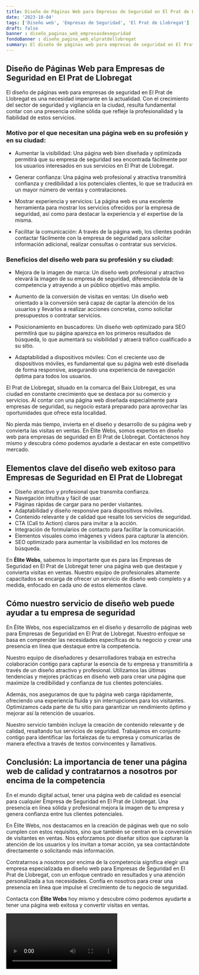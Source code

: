 ```yaml
---
title: Diseño de Páginas Web para Empresas de Seguridad en El Prat de Llobregat
date: '2023-10-04'
tags: ['Diseño web', 'Empresas de Seguridad', 'El Prat de Llobregat']
draft: false
banner : diseño_paginas_web_empresasdeseguridad
fondoBanner : diseño_pagina_web_elpratdellobregat
summary: El diseño de páginas web para empresas de seguridad en El Prat de Llobregat es una necesidad imperante en la actualidad. Con el crecimiento del sector de seguridad y vigilancia en la ciudad, resulta fundamental contar con una presencia online sólida que refleje la profesionalidad y la fiabilidad de estos servicios.
---
```


## Diseño de Páginas Web para Empresas de Seguridad en El Prat de Llobregat

El diseño de páginas web para empresas de seguridad en El Prat de Llobregat es una necesidad imperante en la actualidad. Con el crecimiento del sector de seguridad y vigilancia en la ciudad, resulta fundamental contar con una presencia online sólida que refleje la profesionalidad y la fiabilidad de estos servicios.

### Motivo por el que necesitan una página web en su profesión y en su ciudad:

- Aumentar la visibilidad: Una página web bien diseñada y optimizada permitirá que su empresa de seguridad sea encontrada fácilmente por los usuarios interesados en sus servicios en El Prat de Llobregat.

- Generar confianza: Una página web profesional y atractiva transmitirá confianza y credibilidad a los potenciales clientes, lo que se traducirá en un mayor número de ventas y contrataciones.

- Mostrar experiencia y servicios: La página web es una excelente herramienta para mostrar los servicios ofrecidos por la empresa de seguridad, así como para destacar la experiencia y el expertise de la misma.

- Facilitar la comunicación: A través de la página web, los clientes podrán contactar fácilmente con la empresa de seguridad para solicitar información adicional, realizar consultas o contratar sus servicios.

### Beneficios del diseño web para su profesión y su ciudad:

- Mejora de la imagen de marca: Un diseño web profesional y atractivo elevará la imagen de su empresa de seguridad, diferenciándola de la competencia y atrayendo a un público objetivo más amplio.

- Aumento de la conversión de visitas en ventas: Un diseño web orientado a la conversión será capaz de captar la atención de los usuarios y llevarlos a realizar acciones concretas, como solicitar presupuestos o contratar servicios.

- Posicionamiento en buscadores: Un diseño web optimizado para SEO permitirá que su página aparezca en los primeros resultados de búsqueda, lo que aumentará su visibilidad y atraerá tráfico cualificado a su sitio.

- Adaptabilidad a dispositivos móviles: Con el creciente uso de dispositivos móviles, es fundamental que su página web esté diseñada de forma responsive, asegurando una experiencia de navegación óptima para todos los usuarios.

El Prat de Llobregat, situado en la comarca del Baix Llobregat, es una ciudad en constante crecimiento que se destaca por su comercio y servicios. Al contar con una página web diseñada especialmente para empresas de seguridad, su negocio estará preparado para aprovechar las oportunidades que ofrece esta localidad.

No pierda más tiempo, invierta en el diseño y desarrollo de su página web y convierta las visitas en ventas. En Élite Webs, somos expertos en diseño web para empresas de seguridad en El Prat de Llobregat. Contáctenos hoy mismo y descubra cómo podemos ayudarle a destacar en este competitivo mercado.

<GifSeo />

<Cta />

## **Elementos clave del diseño web exitoso para Empresas de Seguridad en El Prat de Llobregat**

- Diseño atractivo y profesional que transmita confianza.
- Navegación intuitiva y fácil de usar.
- Páginas rápidas de cargar para no perder visitantes.
- Adaptabilidad y diseño responsive para dispositivos móviles.
- Contenido relevante y de calidad que resalte los servicios de seguridad.
- CTA (Call to Action) claros para invitar a la acción.
- Integración de formularios de contacto para facilitar la comunicación.
- Elementos visuales como imágenes y videos para capturar la atención.
- SEO optimizado para aumentar la visibilidad en los motores de búsqueda.

En **Élite Webs**, sabemos lo importante que es para las Empresas de Seguridad en El Prat de Llobregat tener una página web que destaque y convierta visitas en ventas. Nuestro equipo de profesionales altamente capacitados se encarga de ofrecer un servicio de diseño web completo y a medida, enfocado en cada uno de estos elementos clave.

## **Cómo nuestro servicio de diseño web puede ayudar a tu empresa de seguridad**

En Élite Webs, nos especializamos en el diseño y desarrollo de páginas web para Empresas de Seguridad en El Prat de Llobregat. Nuestro enfoque se basa en comprender las necesidades específicas de tu negocio y crear una presencia en línea que destaque entre la competencia.

Nuestro equipo de diseñadores y desarrolladores trabaja en estrecha colaboración contigo para capturar la esencia de tu empresa y transmitirla a través de un diseño atractivo y profesional. Utilizamos las últimas tendencias y mejores prácticas en diseño web para crear una página que maximize la credibilidad y confianza de tus clientes potenciales.

Además, nos aseguramos de que tu página web carga rápidamente, ofreciendo una experiencia fluida y sin interrupciones para los visitantes. Optimizamos cada parte de tu sitio para garantizar un rendimiento óptimo y mejorar así la retención de usuarios.

Nuestro servicio también incluye la creación de contenido relevante y de calidad, resaltando tus servicios de seguridad. Trabajamos en conjunto contigo para identificar las fortalezas de tu empresa y comunicarlas de manera efectiva a través de textos convincentes y llamativos.

## **Conclusión: La importancia de tener una página web de calidad y contratarnos a nosotros por encima de la competencia**

En el mundo digital actual, tener una página web de calidad es esencial para cualquier Empresa de Seguridad en El Prat de Llobregat. Una presencia en línea sólida y profesional mejora la imagen de tu empresa y genera confianza entre tus clientes potenciales.

En Élite Webs, nos destacamos en la creación de páginas web que no solo cumplen con estos requisitos, sino que también se centran en la conversión de visitantes en ventas. Nos esforzamos por diseñar sitios que capturan la atención de los usuarios y los invitan a tomar acción, ya sea contactándote directamente o solicitando más información.

Contratarnos a nosotros por encima de la competencia significa elegir una empresa especializada en diseño web para Empresas de Seguridad en El Prat de Llobregat, con un enfoque centrado en resultados y una atención personalizada a tus necesidades. Confía en nosotros para crear una presencia en línea que impulse el crecimiento de tu negocio de seguridad.

Contacta con **Élite Webs** hoy mismo y descubre cómo podemos ayudarte a tener una página web exitosa y convertir visitas en ventas.

<Video />

<CtaBot job='Empresas de Seguridad' city='El Prat de Llobregat'/>

<Gmaps query='El Prat de Llobregat+españa+maps' />